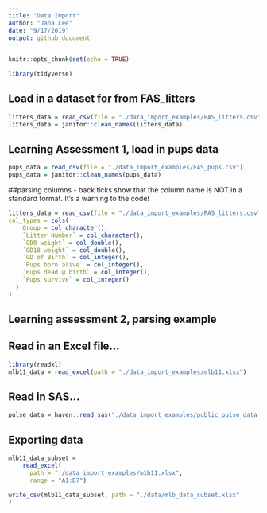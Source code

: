```yaml
---
title: "Data Import"
author: "Jana Lee"
date: "9/17/2019"
output: github_document
---
```


```r
knitr::opts_chunk$set(echo = TRUE)

library(tidyverse)
```

## Load in a dataset for from FAS_litters

```r
litters_data = read_csv(file = "./data_import_examples/FAS_litters.csv")
litters_data = janitor::clean_names(litters_data)
```

## Learning Assessment 1, load in pups data
```r
pups_data = read_csv(file = "./data_import_examples/FAS_pups.csv")
pups_data = janitor::clean_names(pups_data)
```

##parsing columns - back ticks show that the column name is NOT in a standard format. It's a warning to the code!
```r
litters_data = read_csv(file = "./data_import_examples/FAS_litters.csv",
col_types = cols(
    Group = col_character(),
    `Litter Number` = col_character(),
    `GD0 weight` = col_double(),
    `GD18 weight` = col_double(),
    `GD of Birth` = col_integer(),
    `Pups born alive` = col_integer(),
    `Pups dead @ birth` = col_integer(),
    `Pups survive` = col_integer()
  )
)
```

## Learning assessment 2, parsing example


## Read in an Excel file...
```r
library(readxl)
mlb11_data = read_excel(path = "./data_import_examples/mlb11.xlsx")
```


## Read in SAS...
```r
pulse_data = haven::read_sas("./data_import_examples/public_pulse_data.sas7bdat")
```

## Exporting data
```r
mlb11_data_subset =
    read_excel(
      path = "./data_import_examples/m1b11.xlsx",
      range = "A1:D7")

write_csv(mlb11_data_subset, path = "./data/mlb_data_subset.xlsx"
)
```


